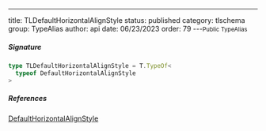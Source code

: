 ---
title: TLDefaultHorizontalAlignStyle
status: published
category: tlschema
group: TypeAlias
author: api
date: 06/23/2023
order: 79
---<Small>Public TypeAlias</Small>




##### Signature


```ts
type TLDefaultHorizontalAlignStyle = T.TypeOf<
  typeof DefaultHorizontalAlignStyle
>
```

##### References

[DefaultHorizontalAlignStyle](/gen/tlschema/DefaultHorizontalAlignStyle-var)

